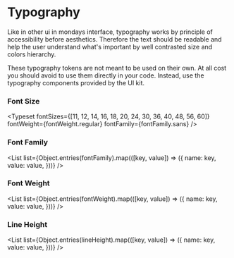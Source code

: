 
<Meta title="Tokens/Typography" />

# Typography

Like in other ui in mondays interface, typography works by principle of accessibility before aesthetics. Therefore the text should be readable and help the user understand what's important by well contrasted size and colors hierarchy.

<InfoBox backgroundColor="pink100">
  These typography tokens are not meant to be used on their own. At all cost you
  should avoid to use them directly in your code. Instead, use the typography
  components provided by the UI kit.
</InfoBox>

<Stack marginTop={12} />

### Font Size

<Typeset
  fontSizes={[11, 12, 14, 16, 18, 20, 24, 30, 36, 40, 48, 56, 60]}
  fontWeight={fontWeight.regular}
  fontFamily={fontFamily.sans}
/>

<Stack marginTop={12} />

### Font Family

<List
  list={Object.entries(fontFamily).map(([key, value]) => ({
    name: key,
    value: value,
  }))}
/>

<Stack marginTop={12} />

### Font Weight

<List
  list={Object.entries(fontWeight).map(([key, value]) => ({
    name: key,
    value: value,
  }))}
/>

<Stack marginTop={12} />

### Line Height

<List
  list={Object.entries(lineHeight).map(([key, value]) => ({
    name: key,
    value: value,
  }))}
/>

<Stack marginTop={12} />
